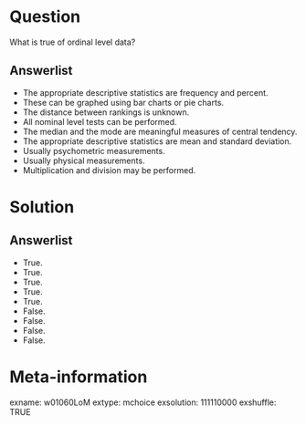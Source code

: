 Question
========
What is true of ordinal level data?

Answerlist
----------
* The appropriate descriptive statistics are frequency and percent.
* These can be graphed using bar charts or pie charts.
* The distance between rankings is unknown.
* All nominal level tests can be performed.
* The median and the mode are meaningful measures of central tendency.
* The appropriate descriptive statistics are mean and standard deviation.
* Usually psychometric measurements.
* Usually physical measurements.
* Multiplication and division may be performed.


Solution
========

Answerlist
----------
* True.
* True.
* True.
* True.
* True.
* False.
* False.
* False.
* False.


Meta-information
================
exname: w01060LoM
extype: mchoice
exsolution: 111110000
exshuffle: TRUE